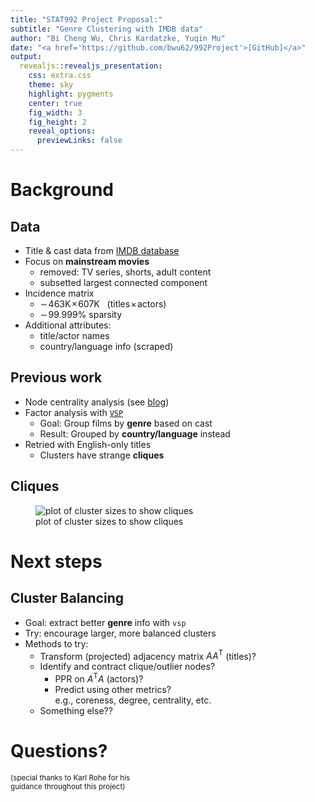 ```yaml
---
title: "STAT992 Project Proposal:"
subtitle: "Genre Clustering with IMDB data"
author: "Bi Cheng Wu, Chris Kardatzke, Yuqin Mu"
date: "<a href='https://github.com/bwu62/992Project'>[GitHub]</a>"
output:
  revealjs::revealjs_presentation:
    css: extra.css
    theme: sky
    highlight: pygments
    center: true
    fig_width: 3
    fig_height: 2
    reveal_options:
      previewLinks: false
---
```


# Background

## Data

<ul>
<li>Title & cast data from [IMDB database](https://www.imdb.com/interfaces/)</li>
<li class="fragment fade-up">Focus on **mainstream movies**
  <ul>
  <li>removed: TV series, shorts, adult content</li>
  <li>subsetted largest connected component</li>
  </ul>
</li>
<li class="fragment fade-up">Incidence matrix
  <ul>
  <li>$\sim\!463\text{K}\!\times\!607\text{K}$ &nbsp; ($\text{titles}\!\times\!\text{actors}$)</li>
  <li>$\sim\!99.999\%$ sparsity</li>
  </ul>
</li>
<li class="fragment fade-up">Additional attributes:
  <ul>
  <li>title/actor names</li>
  <li>country/language info (scraped)</li>
  </ul>
</li>
</ul>

## Previous work

<ul>
<li>Node centrality analysis (see [blog](https://bwu62.github.io/992Project/#centrality))</li>
<li class="fragment fade-up" data-fragment-index="1">Factor analysis with [`VSP`](https://github.com/RoheLab/vsp)
  <ul>
  <li class="fragment fade-up" data-fragment-index="1">Goal: Group films by **genre** based on cast</li>
  <li class="fragment fade-up" data-fragment-index="2">Result: Grouped by **country/language** instead</li>
  </ul>
</li>
<li class="fragment fade-up" data-fragment-index="3">Retried with English-only titles
  <ul>
  <li>Clusters have strange **cliques**</li>
  </ul>
</li>
</ul>


## Cliques

![plot of cluster sizes to show cliques](cliques.svg)

# Next steps

## Cluster Balancing

<ul>
<li>Goal: extract better **genre** info with `vsp`</li>
<li>Try: encourage larger, more balanced clusters</li>
<li class="fragment fade-up" data-fragment-index="1">Methods to try:
 <ul>
 <li class="fragment fade-up" data-fragment-index="1">Transform (projected) adjacency matrix $AA^\text{T}$ (titles)?</li>
 <li class="fragment fade-up" data-fragment-index="2">Identify and contract clique/outlier nodes?
 <ul>
  <li class="fragment fade-up" data-fragment-index="2">PPR on $A^\text{T}A$ (actors)?</li>
  <li class="fragment fade-up" data-fragment-index="3">Predict using other metrics?    
  e.g., coreness, degree, centrality, etc.</li>
 </ul>
 </li>
 <li class="fragment fade-up" data-fragment-index="4">Something else??</li>
 </ul>
</li>
</ul>

# Questions?

<small>(special thanks to Karl Rohe for his<br>guidance throughout this project)</small>

